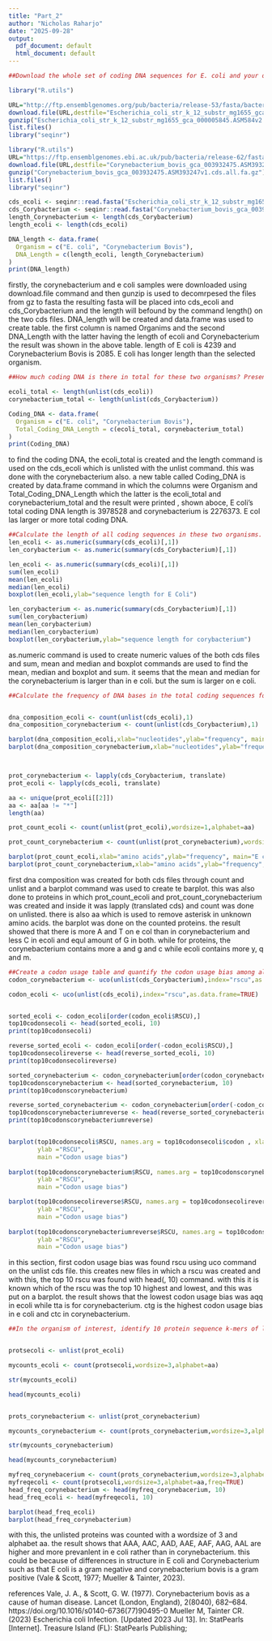 ```yaml
---
title: "Part_2"
author: "Nicholas Raharjo"
date: "2025-09-28"
output:
  pdf_document: default
  html_document: default
---
```


```r
##Download the whole set of coding DNA sequences for E. coli and your organism of interest. How many coding sequences are present in these organisms? Present this in the form of a table. Describe any differences between the two organisms. 

library("R.utils")

URL="http://ftp.ensemblgenomes.org/pub/bacteria/release-53/fasta/bacteria_0_collection/escherichia_coli_str_k_12_substr_mg1655_gca_000005845/cds/Escherichia_coli_str_k_12_substr_mg1655_gca_000005845.ASM584v2.cds.all.fa.gz"
download.file(URL,destfile="Escherichia_coli_str_k_12_substr_mg1655_gca_000005845.ASM584v2.cds.all.fa.gz")
gunzip("Escherichia_coli_str_k_12_substr_mg1655_gca_000005845.ASM584v2.cds.all.fa.gz")
list.files() 
library("seqinr")

library("R.utils")
URL="https://ftp.ensemblgenomes.ebi.ac.uk/pub/bacteria/release-62/fasta/bacteria_34_collection/corynebacterium_bovis_gca_003932475/cds/Corynebacterium_bovis_gca_003932475.ASM393247v1.cds.all.fa.gz"
download.file(URL,destfile="Corynebacterium_bovis_gca_003932475.ASM393247v1.cds.all.fa.gz")
gunzip("Corynebacterium_bovis_gca_003932475.ASM393247v1.cds.all.fa.gz")
list.files()
library("seqinr")

cds_ecoli <- seqinr::read.fasta("Escherichia_coli_str_k_12_substr_mg1655_gca_000005845.ASM584v2.cds.all.fa")
cds_Corybacterium <- seqinr::read.fasta("Corynebacterium_bovis_gca_003932475.ASM393247v1.cds.all.fa")
length_Corynebacterium <- length(cds_Corybacterium)
length_ecoli <- length(cds_ecoli)

DNA_length <- data.frame(
  Organism = c("E. coli", "Corynebacterium Bovis"),
  DNA_Length = c(length_ecoli, length_Corynebacterium)
)
print(DNA_length)

```
firstly, the corynebacterium and e coli samples were downloaded using download.file command and then gunzip is used to decomrpesed the files from gz to fasta the resulting fasta will be placed into cds_ecoli and cds_Corybacterium and the length will befound by the command length() on the two cds files. DNA_length will be created and data.frame was used to create table. the first column is named Organims and the second DNA_Length with the latter having the length of ecoli and Corynebacterium the result was shown in the above table. length of E coli is 4239 and Corynebacterium Bovis is 2085. E coli has longer length than the selected organism.   

```r
##How much coding DNA is there in total for these two organisms? Present this in the form of a table. Describe any differences between the two organisms.

ecoli_total <- length(unlist(cds_ecoli))
corynebacterium_total <- length(unlist(cds_Corybacterium))

Coding_DNA <- data.frame(
  Organism = c("E. coli", "Corynebacterium Bovis"),
  Total_Coding_DNA_Length = c(ecoli_total, corynebacterium_total)
)
print(Coding_DNA)

```
to find the coding DNA, the ecoli_total is created and the length command is used on the cds_ecoli which is unlisted with the unlist command. this was done with the corynebacterium also. a new table called Coding_DNA is created by data.frame command in which the columns were Organism and Total_Coding_DNA_Length which the latter is the ecoli_total and corynebacterium_total and the result were printed , shown aboce, E coli's total coding DNA length is 3978528 and corynebacterium is 2276373. E col las larger or more total coding DNA. 
```r

##Calculate the length of all coding sequences in these two organisms. Make a boxplot of coding sequence length in these organisms. What is the mean and median coding sequence length of these two organisms? Describe any differences between the two organisms.
len_ecoli <- as.numeric(summary(cds_ecoli)[,1])
len_corybacterium <- as.numeric(summary(cds_Corybacterium)[,1])

len_ecoli <- as.numeric(summary(cds_ecoli)[,1])
sum(len_ecoli)
mean(len_ecoli)
median(len_ecoli)
boxplot(len_ecoli,ylab="sequence length for E Coli")

len_corybacterium <- as.numeric(summary(cds_Corybacterium)[,1])
sum(len_corybacterium)
mean(len_corybacterium)
median(len_corybacterium)
boxplot(len_corybacterium,ylab="sequence length for corybacterium")

```
as.numeric command is used to create numeric values of the both cds files and sum, mean and median and boxplot commands are used to find the mean, median and boxplot and sum. it seems that the mean and median for the corynebacterium is larger than in e coli. but the sum is larger on e coli. 
```r
##Calculate the frequency of DNA bases in the total coding sequences for both organisms. Perform the same calculation for the total protein sequence. Create bar plots for nucleotide and amino acid frequency. Describe any differences between the two organisms.


dna_composition_ecoli <- count(unlist(cds_ecoli),1)
dna_composition_corynebacterium <- count(unlist(cds_Corybacterium),1)

barplot(dna_composition_ecoli,xlab="nucleotides",ylab="frequency", main="E coli CDS composition")
barplot(dna_composition_corynebacterium,xlab="nucleotides",ylab="frequency", main="Corynebacterium CDS composition")



prot_corynebacterium <- lapply(cds_Corybacterium, translate)
prot_ecoli <- lapply(cds_ecoli, translate)

aa <- unique(prot_ecoli[[2]])
aa <- aa[aa != "*"]
length(aa)

prot_count_ecoli <- count(unlist(prot_ecoli),wordsize=1,alphabet=aa)

prot_count_corynebacterium <- count(unlist(prot_corynebacterium),wordsize=1,alphabet=aa)

barplot(prot_count_ecoli,xlab="amino acids",ylab="frequency", main="E coli amino acid composition")
barplot(prot_count_corynebacterium,xlab="amino acids",ylab="frequency", main="Corynebacterium amino acid composition")

```
first dna composition was created for both cds files through count and unlist and a barplot command was used to create te barplot. this was also done to proteins in which prot_count_ecoli and prot_count_corynebacterium was created and inside it was lapply (translated cds) and count was done on unlisted. there is also aa which is used to remove asterisk in unknown amino acids. the barplot was done on the counted proteins. the result showed that there is more A and T on e col than in corynebacterium and less C in ecoli and equl amount of G in both. while for proteins, the corynebacterium contains more a and g and c while ecoli contains more y, q and m. 
```r
##Create a codon usage table and quantify the codon usage bias among all coding sequences. Describe any differences between the two organisms with respect to their codon usage bias. Provide charts to support your observations.
codon_corynebacterium <- uco(unlist(cds_Corybacterium),index="rscu",as.data.frame=TRUE)

codon_ecoli <- uco(unlist(cds_ecoli),index="rscu",as.data.frame=TRUE)


sorted_ecoli <- codon_ecoli[order(codon_ecoli$RSCU),]
top10codonsecoli <- head(sorted_ecoli, 10)
print(top10codonsecoli)

reverse_sorted_ecoli <- codon_ecoli[order(-codon_ecoli$RSCU),]
top10codonsecolireverse <- head(reverse_sorted_ecoli, 10)
print(top10codonsecolireverse)

sorted_corynebacterium <- codon_corynebacterium[order(codon_corynebacterium$RSCU),]
top10codonscorynebacterium <- head(sorted_corynebacterium, 10)
print(top10codonscorynebacterium)

reverse_sorted_corynebacterium <- codon_corynebacterium[order(-codon_corynebacterium$RSCU),]
top10codonscorynebacteriumreverse <- head(reverse_sorted_corynebacterium, 10)
print(top10codonscorynebacteriumreverse)


barplot(top10codonsecoli$RSCU, names.arg = top10codonsecoli$codon , xlab ="codons",
        ylab ="RSCU",
        main ="Codon usage bias")
 
barplot(top10codonscorynebacterium$RSCU, names.arg = top10codonscorynebacterium$codon , xlab ="codons",
        ylab ="RSCU",
        main ="Codon usage bias")

barplot(top10codonsecolireverse$RSCU, names.arg = top10codonsecolireverse$codon , xlab ="codons",
        ylab ="RSCU",
        main ="Codon usage bias")
 
barplot(top10codonscorynebacteriumreverse$RSCU, names.arg = top10codonscorynebacteriumreverse$codon , xlab ="codons",
        ylab ="RSCU",
        main ="Codon usage bias")
```
in this section, first codon usage bias was found rscu using uco command on the unlist cds file. this creates new files in which a rscu was created and with this, the top 10 rscu was found with head(, 10) command. with this it is known which of the rscu was the top 10 highest and lowest, and this was put on a barplot. the result shows that the lowest codon usage bias was aqq in ecoli while tta is for corynebacterium. ctg is the highest codon usage bias in e coli and ctc in corynebacterium. 
```r
##In the organism of interest, identify 10 protein sequence k-mers of length 3-5 which are the most over- and under-represented k-mers in your organism of interest. Are these k-mers also over- and under-represented in E. coli to a similar extent? Provide plots to support your observations. Why do you think these sequences are present at different levels in the genomes of these organisms?


protsecoli <- unlist(prot_ecoli)

mycounts_ecoli <- count(protsecoli,wordsize=3,alphabet=aa)

str(mycounts_ecoli)

head(mycounts_ecoli)


prots_corynebacterium <- unlist(prot_corynebacterium)

mycounts_corynebacterium <- count(prots_corynebacterium,wordsize=3,alphabet=aa)

str(mycounts_corynebacterium)

head(mycounts_corynebacterium)

myfreq_corynebacerium <- count(prots_corynebacterium,wordsize=3,alphabet=aa,freq=TRUE)
myfreqecoli <- count(protsecoli,wordsize=3,alphabet=aa,freq=TRUE)
head_freq_corynebacterium <- head(myfreq_corynebacerium, 10)
head_freq_ecoli <- head(myfreqecoli, 10)

barplot(head_freq_ecoli)
barplot(head_freq_corynebacterium)

```
with this, the unlisted proteins was counted with a wordsize of 3 and alphabet aa. the result shows that AAA, AAC, AAD, AAE, AAF, AAG, AAL are higher and more prevanlent in e coli rather than in corynebacterium. this could be because of differences in structure in E coli and Corynebacterium such as that E coli is a gram negative and corynebacterium bovis is a gram positive (Vale & Scott, 1977; Mueller & Tainter, 2023). 

references 
Vale, J. A., & Scott, G. W. (1977). Corynebacterium bovis as a cause of human disease. Lancet (London, England), 2(8040), 682–684. https://doi.org/10.1016/s0140-6736(77)90495-0
Mueller M, Tainter CR. (2023) Escherichia coli Infection. [Updated 2023 Jul 13]. In: StatPearls [Internet]. Treasure Island (FL): StatPearls Publishing; 
